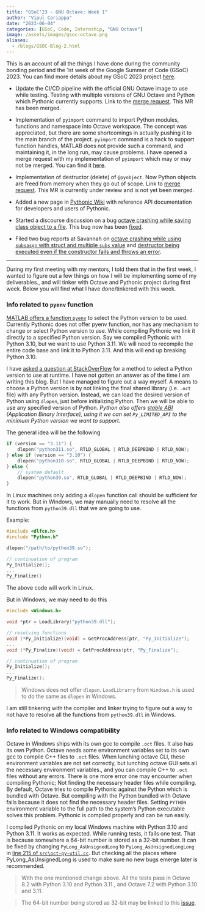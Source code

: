 ```yaml
---
title: "GSoC'23 - GNU Octave: Week 1"
author: "Vipul Cariappa"
date: "2023-06-04"
categories: [GSoC, Code, Internship, "GNU Octave"]
image: /assets/images/gsoc-octave.png
aliases: 
  - /blogs/GSOC-Blog-2.html
---
```


This is an account of all the things I have done during the community bonding period and the 1st week of the Google
Summer of Code (GSoC) 2023. You can find more details about my GSoC 2023 project
[here](https://www.vipulcariappa.xyz/blogs/GSoC-Blog-1.html).

-  Update the CI/CD pipeline with the official GNU Octave image to use while testing.
Testing with multiple versions of GNU Octave and Python which Pythonic currently supports.
Link to the [merge request](https://gitlab.com/gnu-octave/octave-pythonic/-/merge_requests/79).
This MR has been merged. 

- Implementation of `pyimport` command to import Python modules, functions and namespace into Octave workspace.
The concept was appreciated, but there are some shortcomings in actually pushing it to the main branch of the project.
`pyimport` command is a hack to support function handles, MATLAB does not provide such a command, and maintaining it,
in the long run, may cause problems.
I have opened a merge request with my implementation of `pyimport` which may or may not be merged.
You can find it [here](https://gitlab.com/gnu-octave/octave-pythonic/-/merge_requests/81).

- Implementation of destructor (delete) of `@pyobject`.
Now Python objects are freed from memory when they go out of scope.
Link to [merge request](https://gitlab.com/gnu-octave/octave-pythonic/-/merge_requests/80).
This MR is currently under review and is not yet been merged.

- Added a new page in [Pythonic Wiki](https://wiki.octave.org/Pythonic/fullAPI) with reference API documentation for
developers and users of Pythonic.

- Started a discourse discussion on a bug
[octave crashing while saving class object to a file](https://octave.discourse.group/t/octave-crashes-while-saving-data-to-file/4503).
This bug now has been [fixed](https://savannah.gnu.org/bugs/index.php?64220).

- Filed two bug reports at Savannah on
[octave crashing while using `subsasgn` with struct and multiple `subs` value](https://savannah.gnu.org/bugs/?64213)
and
[destructor being executed even if the constructor fails and throws an error](https://savannah.gnu.org/bugs/?64242).

---

During my first meeting with my mentors, I told them that in the first week,
I wanted to figure out a few things on how I will be implementing some of my deliverables.,
and will tinker with Octave and Pythonic project during first week.
Below you will find what I have done/tinkered with this week.

### Info related to `pyenv` function

[MATLAB offers a function `pyenv`](https://in.mathworks.com/help/matlab/ref/pyenv.html) to select the Python version to
be used. Currently Pythonic does not offer pyenv function,
nor has any mechanism to change or select Python version to use.
While compiling Pythonic we link it directly to a specified Python version. Say we compiled Pythonic with Python 3.10,
but we want to use Python 3.11. We will need to recompile the entire code base and link it to Python 3.11.
And this will end up breaking Python 3.10.

I have [asked a question at StackOverFlow](https://stackoverflow.com/questions/76372313/how-to-select-specific-version-of-python-when-embeding-python-in-application)
for a method to select a Python version to use at runtime.
I have not gotten an answer as of the time I am writing this blog. But I have managed to figure out a way myself.
A means to choose a Python version is by not linking the final shared library (i.e. `.oct` file) with any Python version.
Instead, we can load the desired version of Python using `dlopen`, just before initializing Python.
Then we will be able to use any specified version of Python.
*Python also offers [stable ABI](https://docs.python.org/3/c-api/stable.html#stable) (Application Binary Interface),
using it we can set `Py_LIMITED_API` to the minimum Python version we want to support.*

The general idea will be the following

```c
if (version == "3.11") {
    dlopen("python311.so", RTLD_GLOBAL | RTLD_DEEPBIND | RTLD_NOW);
} else if (version == "3.10") {
    dlopen("python310.so", RTLD_GLOBAL | RTLD_DEEPBIND | RTLD_NOW);
} else {
    // system default
    dlopen("python39.so", RTLD_GLOBAL | RTLD_DEEPBIND | RTLD_NOW);
}
```

In Linux machines only adding a `dlopen` function call should be sufficient for it to work.
But in Windows, we may manually need to resolve all the functions from `python39.dll` that we are going to use.

Example:

```c
#include <dlfcn.h>
#include "Python.h"

dlopen("/path/to/python39.so");

// continuation of program
Py_Initialize();
...
Py_Finalize()
```

The above code will work in Linux.

But in Windows, we may need to do this

```c
#include <Windows.h>

void *ptr = LoadLibrary("python39.dll");

// resolving functions
void (*Py_Initialize)(void) = GetProcAddress(ptr, "Py_Initialize");
...
void (*Py_Finalize)(void) = GetProcAddress(ptr, "Py_Finalize");

// continuation of program
Py_Initialize();
...
Py_Finalize();
```

> Windows does not offer `dlopen`. `LoadLibrarry` from `Windows.h` is used to do the same as `dlopen` in Windows.

I am still tinkering with the compiler and linker trying to figure out a way to not have to resolve all the functions
from `python39.dll` in Windows. 


### Info related to Windows compatibility

Octave in Windows ships with its own gcc to compile `.oct` files. It also has its own Python.
Octave needs some environment variables set to its own gcc to compile C++ files to `.oct` files.
When lunching octave CLI, these environment variables are not set correctly,
but lunching octave GUI sets all the necessary environment variables.,
and you can compile C++ to `.oct` files without any errors.
There is one more error one may encounter when compiling Pythonic;
Not finding the necessary header files while compiling.
By default, Octave tries to compile Pythonic against the Python which is bundled with Octave.
But compiling with the Python bundled with Octave fails because it does not find the necessary header files.
Setting `PYTHON` environment variable to the full path to the system’s Python executable solves this problem.
Pythonic is compiled properly and can be run easily. 

I compiled Pythonic on my local Windows machine with Python 3.10 and Python 3.11.
It works as expected. While running tests, it fails one test.
That is because somewhere a 64-bit number is stored as a 32-bit number.
It can be fixed by changing `PyLong_AsUnsignedLong` to `PyLong_AsUnsignedLongLong` in [line 215 of `src\oct-py-util.cc`](https://gitlab.com/gnu-octave/octave-pythonic/-/blob/main/src/oct-py-util.cc#L215).
But checking all the places where PyLong_AsUnsignedLong is used to make sure no new bugs emerge later is recommended.

> With the one mentioned change above. All the tests pass in Octave 8.2 with Python 3.10 and Python 3.11.,
> and Octave 7.2 with Python 3.10 and 3.11.

> The 64-bit number being stored as 32-bit may be linked to this [issue](https://gitlab.com/gnu-octave/octave-pythonic/-/issues/59).
